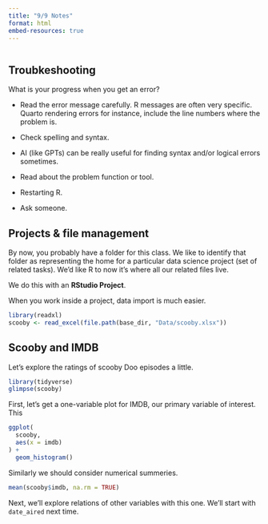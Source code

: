 ```yaml
---
title: "9/9 Notes"
format: html
embed-resources: true
---
```

```r
```

## Troubkeshooting

What is your progress when you get an error?

- Read the error message carefully. R messages are often very specific. Quarto rendering errors for instance, include the line numbers where the problem is.

- Check spelling and syntax.

- AI (like GPTs) can be really useful for finding syntax and/or logical errors sometimes.

- Read about the problem function or tool.

- Restarting R.

- Ask someone.

## Projects & file management

By now, you probably have a folder for this class. We like to identify that folder as representing the home for a particular data science project (set of related tasks). We'd like R to now it's where all our related files live.

We do this with an **RStudio Project**.

When you work inside a project, data import is much easier. 

```r
library(readxl)
scooby <- read_excel(file.path(base_dir, "Data/scooby.xlsx"))
```

## Scooby and IMDB

Let's explore the ratings of scooby Doo episodes a little.

```r
library(tidyverse)
glimpse(scooby)
```

First, let's get a one-variable plot for IMDB, our primary variable of interest. This 

```r
ggplot(
  scooby,
  aes(x = imdb)
) +
  geom_histogram()
```

Similarly we should consider numerical summeries.

```r
mean(scooby$imdb, na.rm = TRUE)
```

Next, we'll explore relations of other variables with this one. We'll start with  `date_aired` next time.



